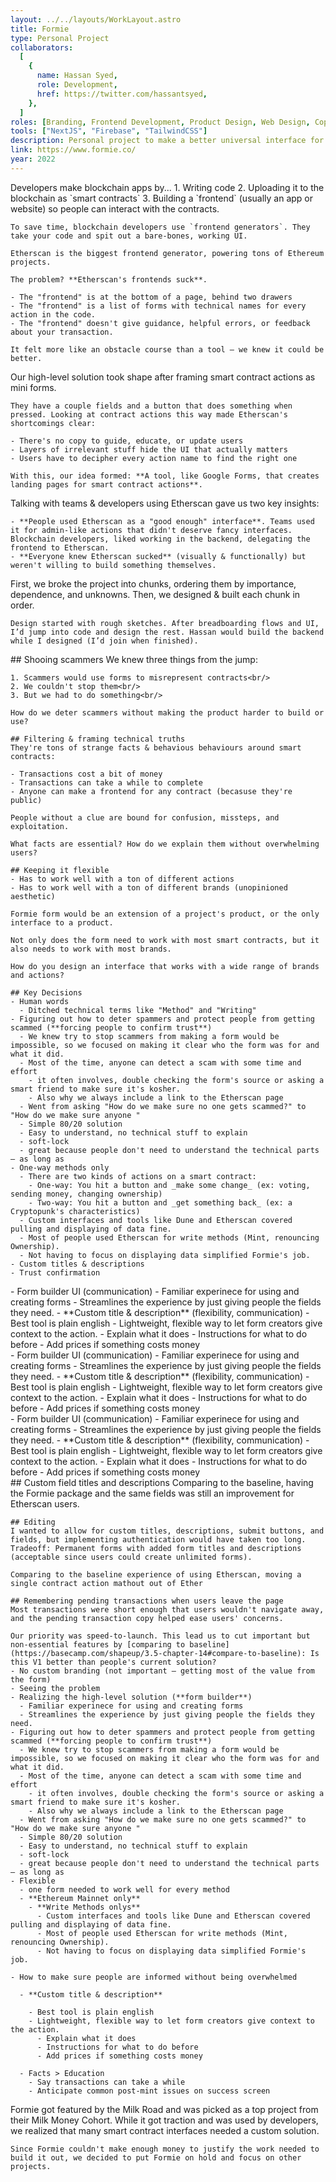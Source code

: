 ```yaml
---
layout: ../../layouts/WorkLayout.astro
title: Formie
type: Personal Project
collaborators:
  [
    {
      name: Hassan Syed,
      role: Development,
      href: https://twitter.com/hassantsyed,
    },
  ]
roles: [Branding, Frontend Development, Product Design, Web Design, Copywriting]
tools: ["NextJS", "Firebase", "TailwindCSS"]
description: Personal project to make a better universal interface for smart contracts.
link: https://www.formie.co/
year: 2022
---
```



<Section title="Problem">
  <SubSection
    images={[
      { 
        src: "/work/formie/annotated-etherscan-page.png", 
        alt: "Etherscan's interface for smart contract actions",
      }
    ]}
  >
    Developers make blockchain apps by...
    1. Writing code
    2. Uploading it to the blockchain as `smart contracts`
    3. Building a `frontend` (usually an app or website) so people can interact with the contracts.

    To save time, blockchain developers use `frontend generators`. They take your code and spit out a bare-bones, working UI.

    Etherscan is the biggest frontend generator, powering tons of Ethereum projects.

    The problem? **Etherscan's frontends suck**.

    - The "frontend" is at the bottom of a page, behind two drawers
    - The "frontend" is a list of forms with technical names for every action in the code.
    - The "frontend" doesn't give guidance, helpful errors, or feedback about your transaction.

    It felt more like an obstacle course than a tool — we knew it could be better.

  </SubSection>
</Section>

<Section title="Idea">
  <SubSection
    images={[
      { 
        src: "/work/formie/first-idea-for-form-builder.png", 
        alt: "First sketch for form builder UI",
        isPadded: true
      }
    ]}
  > 
    Our high-level solution took shape after framing smart contract actions as mini forms.
    
    They have a couple fields and a button that does something when pressed. Looking at contract actions this way made Etherscan's shortcomings clear:

    - There's no copy to guide, educate, or update users
    - Layers of irrelevant stuff hide the UI that actually matters
    - Users have to decipher every action name to find the right one

    With this, our idea formed: **A tool, like Google Forms, that creates landing pages for smart contract actions**.

  </SubSection>
</Section>

<Section title="Research">
  <SubSection>
    Talking with teams & developers using Etherscan gave us two key insights:

    - **People used Etherscan as a "good enough" interface**. Teams used it for admin-like actions that didn't deserve fancy interfaces. Blockchain developers, liked working in the backend, delegating the frontend to Etherscan.
    - **Everyone knew Etherscan sucked** (visually & functionally) but weren't willing to build something themselves.

  </SubSection>
</Section>
<Section title="Process">
  <SubSection
    images={[
      { 
        src: "/work/formie/process/chunks.png", 
        alt: "Work chunks, sequenced in FigJam",
        isPadded: true
      }
    ]}  
  >
    First, we broke the project into chunks, ordering them by importance, dependence, and unknowns. Then, we designed & built each chunk in order.

    Design started with rough sketches. After breadboarding flows and UI, I’d jump into code and design the rest. Hassan would build the backend while I designed (I’d join when finished).

  </SubSection>

</Section>

<Section title="Challenges">
  <SubSection>
    ## Shooing scammers
    We knew three things from the jump:
    
    1. Scammers would use forms to misrepresent contracts<br/>
    2. We couldn't stop them<br/>
    3. But we had to do something<br/>

    How do we deter scammers without making the product harder to build or use?

    ## Filtering & framing technical truths
    They're tons of strange facts & behavious behaviours around smart contracts:

    - Transactions cost a bit of money
    - Transactions can take a while to complete
    - Anyone can make a frontend for any contract (becasuse they're public)

    People without a clue are bound for confusion, missteps, and exploitation.

    What facts are essential? How do we explain them without overwhelming users?

    ## Keeping it flexible
    - Has to work well with a ton of different actions
    - Has to work well with a ton of different brands (unopinioned aesthetic)

    Formie form would be an extension of a project's product, or the only interface to a product.

    Not only does the form need to work with most smart contracts, but it also needs to work with most brands.

    How do you design an interface that works with a wide range of brands and actions?

    ## Key Decisions
    - Human words
      - Ditched technical terms like "Method" and "Writing"
    - Figuring out how to deter spammers and protect people from getting scammed (**forcing people to confirm trust**)
      - We knew try to stop scammers from making a form would be impossible, so we focused on making it clear who the form was for and what it did.
      - Most of the time, anyone can detect a scam with some time and effort
        - it often involves, double checking the form's source or asking a smart friend to make sure it's kosher.
        - Also why we always include a link to the Etherscan page
      - Went from asking "How do we make sure no one gets scammed?" to "How do we make sure anyone "
      - Simple 80/20 solution
      - Easy to understand, no technical stuff to explain
      - soft-lock
      - great because people don't need to understand the technical parts — as long as
    - One-way methods only
      - There are two kinds of actions on a smart contract:
        - One-way: You hit a button and _make some change_ (ex: voting, sending money, changing ownership)
        - Two-way: You hit a button and _get something back_ (ex: a Cryptopunk's characteristics)
      - Custom interfaces and tools like Dune and Etherscan covered pulling and displaying of data fine.
      - Most of people used Etherscan for write methods (Mint, renouncing Ownership).
      - Not having to focus on displaying data simplified Formie's job.
    - Custom titles & descriptions
    - Trust confirmation

  </SubSection>
</Section>

<Section title="Treat it like a form">
  <SubSection>
    - Form builder UI (communication) - Familiar experinece for using and
    creating forms - Streamlines the experience by just giving people the fields
    they need. - **Custom title & description** (flexibility, communication) -
    Best tool is plain english - Lightweight, flexible way to let form creators
    give context to the action. - Explain what it does - Instructions for what
    to do before - Add prices if something costs money
  </SubSection>
</Section>

<Section title="Forced confirmation">
  <SubSection>
    - Form builder UI (communication) - Familiar experinece for using and
    creating forms - Streamlines the experience by just giving people the fields
    they need. - **Custom title & description** (flexibility, communication) -
    Best tool is plain english - Lightweight, flexible way to let form creators
    give context to the action. - Explain what it does - Instructions for what
    to do before - Add prices if something costs money
  </SubSection>
</Section>

<Section title="Only one-way actions">
  <SubSection>
    - Form builder UI (communication) - Familiar experinece for using and
    creating forms - Streamlines the experience by just giving people the fields
    they need. - **Custom title & description** (flexibility, communication) -
    Best tool is plain english - Lightweight, flexible way to let form creators
    give context to the action. - Explain what it does - Instructions for what
    to do before - Add prices if something costs money
  </SubSection>
</Section>

<Section title="Tradeoffs">
  <SubSection>
    ## Custom field titles and descriptions
    Comparing to the baseline, having the Formie package and the same fields was still an improvement for Etherscan users.

    ## Editing
    I wanted to allow for custom titles, descriptions, submit buttons, and fields, but implementing authentication would have taken too long.
    Tradeoff: Permanent forms with added form titles and descriptions (acceptable since users could create unlimited forms).

    Comparing to the baseline experience of using Etherscan, moving a single contract action mathout out of Ether

    ## Remembering pending transactions when users leave the page
    Most transactions were short enough that users wouldn't navigate away, and the pending transaction copy helped ease users' concerns.

    Our priority was speed-to-launch. This lead us to cut important but non-essential features by [comparing to baseline](https://basecamp.com/shapeup/3.5-chapter-14#compare-to-baseline): Is this V1 better than people's current solution?
    - No custom branding (not important — getting most of the value from the form)
    - Seeing the problem
    - Realizing the high-level solution (**form builder**)
      - Familiar experinece for using and creating forms
      - Streamlines the experience by just giving people the fields they need.
    - Figuring out how to deter spammers and protect people from getting scammed (**forcing people to confirm trust**)
      - We knew try to stop scammers from making a form would be impossible, so we focused on making it clear who the form was for and what it did.
      - Most of the time, anyone can detect a scam with some time and effort
        - it often involves, double checking the form's source or asking a smart friend to make sure it's kosher.
        - Also why we always include a link to the Etherscan page
      - Went from asking "How do we make sure no one gets scammed?" to "How do we make sure anyone "
      - Simple 80/20 solution
      - Easy to understand, no technical stuff to explain
      - soft-lock
      - great because people don't need to understand the technical parts — as long as
    - Flexible
      - one form needed to work well for every method
      - **Ethereum Mainnet only**
        - **Write Methods onlys**
          - Custom interfaces and tools like Dune and Etherscan covered pulling and displaying of data fine.
          - Most of people used Etherscan for write methods (Mint, renouncing Ownership).
          - Not having to focus on displaying data simplified Formie's job.

    - How to make sure people are informed without being overwhelmed

      - **Custom title & description**

        - Best tool is plain english
        - Lightweight, flexible way to let form creators give context to the action.
          - Explain what it does
          - Instructions for what to do before
          - Add prices if something costs money

      - Facts > Education
        - Say transactions can take a while
        - Anticipate common post-mint issues on success screen

  </SubSection>
  <Section title="Result">
    Formie got featured by the Milk Road and was picked as a top project from their Milk Money Cohort. While it got traction and was used by developers, we realized that many smart contract interfaces needed a custom solution.

    Since Formie couldn't make enough money to justify the work needed to build it out, we decided to put Formie on hold and focus on other projects.

  </Section>
</Section>
